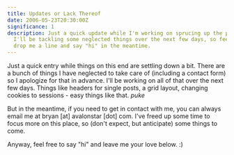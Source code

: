 ```yaml
---
title: Updates or Lack Thereof
date: 2006-05-23T20:30:00Z
significance: 1
description: Just a quick update while I'm working on sprucing up the place.
  I'll be tackling some neglected things over the next few days, so feel free to
  drop me a line and say "hi" in the meantime.
---
```


Just a quick entry while things on this end are settling down a bit. There are a bunch of things I have neglected to take care of (including a contact form) so I apologize for that in advance. I'll be working on all of that over the next few days. Things like headers for single posts, a grid layout, changing cookies to sessions - easy things like that. _puke_

But in the meantime, if you need to get in contact with me, you can always email me at bryan [at] avalonstar [dot] com. I've freed up some time to focus more on this place, so (don't expect, but anticipate) some things to come.

Anyway, feel free to say "hi" and leave me your love below. :)
